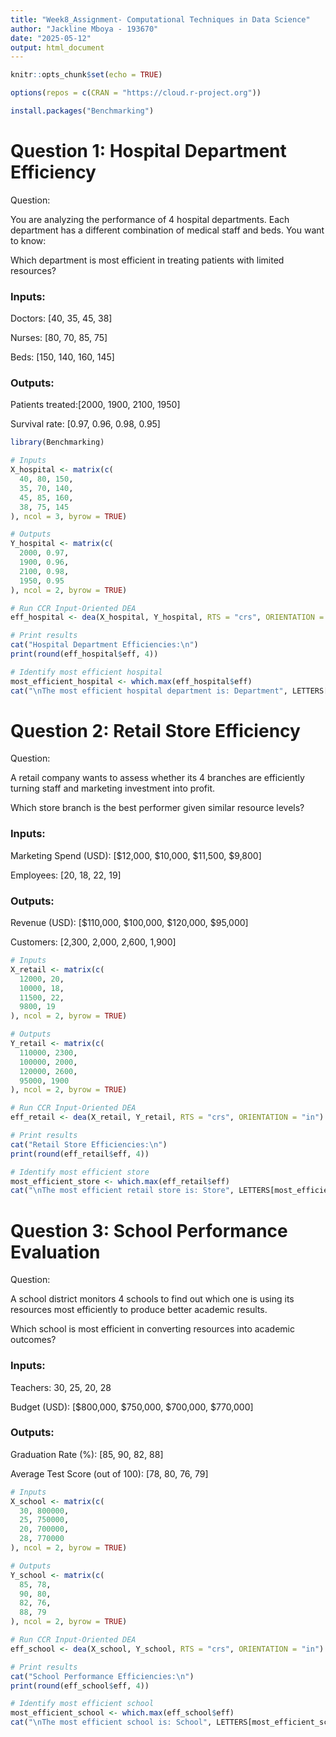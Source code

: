```yaml
---
title: "Week8_Assignment- Computational Techniques in Data Science"
author: "Jackline Mboya - 193670"
date: "2025-05-12"
output: html_document
---
```


```r
knitr::opts_chunk$set(echo = TRUE)
```

```r
options(repos = c(CRAN = "https://cloud.r-project.org"))

```



```r
install.packages("Benchmarking")
```

# Question 1: Hospital Department Efficiency
Question:

You are analyzing the performance of 4 hospital departments. Each department has a different combination of medical staff and beds. You want to know:

Which department is most efficient in treating patients with limited resources?

### Inputs:
Doctors: [40, 35, 45, 38]

Nurses: [80, 70, 85, 75]

Beds: [150, 140, 160, 145]

### Outputs:
Patients treated:[2000, 1900, 2100, 1950]

Survival rate: [0.97, 0.96, 0.98, 0.95]

```r
library(Benchmarking)
```


```r
# Inputs
X_hospital <- matrix(c(
  40, 80, 150,
  35, 70, 140,
  45, 85, 160,
  38, 75, 145
), ncol = 3, byrow = TRUE)

# Outputs
Y_hospital <- matrix(c(
  2000, 0.97,
  1900, 0.96,
  2100, 0.98,
  1950, 0.95
), ncol = 2, byrow = TRUE)

# Run CCR Input-Oriented DEA
eff_hospital <- dea(X_hospital, Y_hospital, RTS = "crs", ORIENTATION = "in")

# Print results
cat("Hospital Department Efficiencies:\n")
print(round(eff_hospital$eff, 4))

# Identify most efficient hospital
most_efficient_hospital <- which.max(eff_hospital$eff)
cat("\nThe most efficient hospital department is: Department", LETTERS[most_efficient_hospital], "\n")
```
# Question 2: Retail Store Efficiency
Question:

A retail company wants to assess whether its 4 branches are efficiently turning staff and marketing investment into profit.

Which store branch is the best performer given similar resource levels?

### Inputs:
Marketing Spend (USD): [$12,000, $10,000, $11,500, $9,800]

Employees: [20, 18, 22, 19]

### Outputs:
Revenue (USD): [$110,000, $100,000, $120,000, $95,000]

Customers: [2,300, 2,000, 2,600, 1,900]


```r
# Inputs
X_retail <- matrix(c(
  12000, 20,
  10000, 18,
  11500, 22,
  9800, 19
), ncol = 2, byrow = TRUE)

# Outputs
Y_retail <- matrix(c(
  110000, 2300,
  100000, 2000,
  120000, 2600,
  95000, 1900
), ncol = 2, byrow = TRUE)

# Run CCR Input-Oriented DEA
eff_retail <- dea(X_retail, Y_retail, RTS = "crs", ORIENTATION = "in")

# Print results
cat("Retail Store Efficiencies:\n")
print(round(eff_retail$eff, 4))

# Identify most efficient store
most_efficient_store <- which.max(eff_retail$eff)
cat("\nThe most efficient retail store is: Store", LETTERS[most_efficient_store], "\n")
```
# Question 3: School Performance Evaluation
Question:

A school district monitors 4 schools to find out which one is using its resources most efficiently to produce better academic results.

Which school is most efficient in converting resources into academic outcomes?

### Inputs:
Teachers: 30, 25, 20, 28

Budget (USD): [$800,000, $750,000, $700,000, $770,000]

### Outputs:
Graduation Rate (%): [85, 90, 82, 88]

Average Test Score (out of 100): [78, 80, 76, 79]


```r
# Inputs
X_school <- matrix(c(
  30, 800000,
  25, 750000,
  20, 700000,
  28, 770000
), ncol = 2, byrow = TRUE)

# Outputs
Y_school <- matrix(c(
  85, 78,
  90, 80,
  82, 76,
  88, 79
), ncol = 2, byrow = TRUE)

# Run CCR Input-Oriented DEA
eff_school <- dea(X_school, Y_school, RTS = "crs", ORIENTATION = "in")

# Print results
cat("School Performance Efficiencies:\n")
print(round(eff_school$eff, 4))

# Identify most efficient school
most_efficient_school <- which.max(eff_school$eff)
cat("\nThe most efficient school is: School", LETTERS[most_efficient_school], "\n")
```

